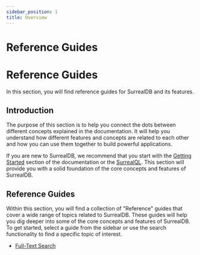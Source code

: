 ```yaml
---
sidebar_position: 1
title: Overview
---
```


# Reference Guides

# Reference Guides

In this section, you will find reference guides for SurrealDB and its features.
## Introduction

The purpose of this section is to help you connect the dots between different concepts explained in the documentation. 
It will help you understand how different features and concepts are related to each other and how you can use them together to build powerful applications.


If you are new to SurrealDB, we recommend that you start with the [Getting Started](/docs/surrealdb/introduction/start) section of the documentation or the [SurrealQL](/docs/surrealdb/surrealql/overview).
This section will provide you with a solid foundation of the core concepts and features of SurrealDB.

## Reference Guides

Within this section, you will find a collection of "Reference" guides that cover a wide range of topics related to SurrealDB.
These guides will help you dig deeper into some of the core concepts and features of SurrealDB.
To get started, select a guide from the sidebar or use the search functionality to find a specific topic of interest.

-  [Full-Text Search](/docs/surrealdb/1.2.x/reference-guide/full-text-search)